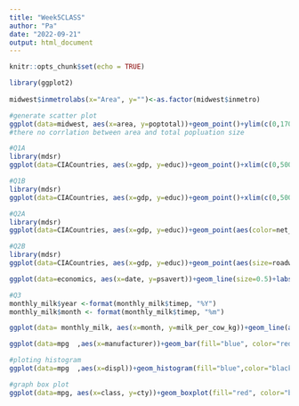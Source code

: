 ---
title: "Week5CLASS"
author: "Pa"
date: "2022-09-21"
output: html_document
---

```{r setup, include=FALSE}
knitr::opts_chunk$set(echo = TRUE)
```

```{r}
library(ggplot2)
 
midwest$inmetrolabs(x="Area", y="")<-as.factor(midwest$inmetro)

#generate scatter plot
ggplot(data=midwest, aes(x=area, y=poptotal))+geom_point()+ylim(c(0,170000))+labs(x="Area", y="Total population size", title="Relationship between area and total population size")+geom_smooth(method = "lm", se=FALSE, linetype="solid", color="red")
#there no corrlation between area and total popluation size
```

```{r}
#Q1A
library(mdsr)
ggplot(data=CIACountries, aes(x=gdp, y=educ))+geom_point()+xlim(c(0,50000))+ylim(c(0,10))
```

```{r}
#Q1B
library(mdsr)
ggplot(data=CIACountries, aes(x=gdp, y=educ))+geom_point()+xlim(c(0,50000))+ylim(c(0,10))+labs(x="GDP", y="Education spending", title="The relationship between GDP and Education spending")+geom_smooth(method = "lm", linetype="dotted", color="blue", se=FALSE)
```


```{r}
#Q2A
library(mdsr)
ggplot(data=CIACountries, aes(x=gdp, y=educ))+geom_point(aes(color=net_users))+xlim(c(0,50000))+ylim(c(0,10))+labs(x="GDP", y="Education spending", title="The relationship between GDP and Education spending")
```

```{r}
#Q2B
library(mdsr)
ggplot(data=CIACountries, aes(x=gdp, y=educ))+geom_point(aes(size=roadways))+xlim(c(0,50000))+ylim(c(0,10))+labs(x="GDP", y="Education spending", title="The relationship between GDP and Education spending")
```

```{r}
ggplot(data=economics, aes(x=date, y=psavert))+geom_line(size=0.5)+labs(x="Time", y="Personal Saving Rate", title = "Personal Saving Rate Over Time")
```

```{r}
#Q3
monthly_milk$year <-format(monthly_milk$timep, "%Y")
monthly_milk$month <- format(monthly_milk$timep, "%m")

ggplot(data= monthly_milk, aes(x=month, y=milk_per_cow_kg))+geom_line(aes(group=year, color=year))+labs(x="Months", y="Milk Amount", title= "The Amount of Milk every Month")
```

```{r}
ggplot(data=mpg  ,aes(x=manufacturer))+geom_bar(fill="blue", color="red")+theme(axis.text = element_text(angle = 90, hjust=1))
```

```{r}
#ploting histogram
ggplot(data=mpg  ,aes(x=displ))+geom_histogram(fill="blue",color="black", bins=20)
```

```{r}
#graph box plot 
ggplot(data=mpg, aes(x=class, y=cty))+geom_boxplot(fill="red", color="black", outlier.color = "yellow")
```

